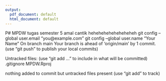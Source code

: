 ```yaml
---
output:
  pdf_document: default
  html_document: default
---
```

P# MPDW
tugas semester 5
amal cantik
heheheheheheheheheh
  git config --global user.email "you@example.com"
  git config --global user.name "Your Name"
  On branch main
Your branch is ahead of 'origin/main' by 1 commit.
  (use "git push" to publish your local commits)

Untracked files:
  (use "git add <file>..." to include in what will be committed)
	.gitignore
	MPDW.Rproj

nothing added to commit but untracked files present (use "git add" to track)